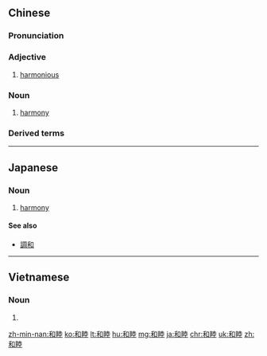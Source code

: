 ==Chinese==
{{zh-forms}}

===Pronunciation===
{{zh-pron
|m=hémù
|c=wo4 muk6
|h=pfs=fò-mu̍k
|mn=hô-bo̍k
|ma=Zh-hémù.ogg
|cat=a,n
}}

===Adjective===
{{zh-adj}}

# [[harmonious]]

===Noun===
{{zh-noun}}

# [[harmony]]

===Derived terms===
{{zh-der|和睦相處|和諧}}

{{zh-cat|Advanced}}

----

==Japanese==
{{ja-kanjitab|わ|ぼく|yomi=o}}

===Noun===
{{ja-noun|わぼく}}

# [[harmony]]

====See also====
* [[調和]]

----

==Vietnamese==
{{vi-hantutab}}

===Noun===
{{vi-hantu}}

# {{han tu form of|hòa mục}}

[[zh-min-nan:和睦]]
[[ko:和睦]]
[[lt:和睦]]
[[hu:和睦]]
[[mg:和睦]]
[[ja:和睦]]
[[chr:和睦]]
[[uk:和睦]]
[[zh:和睦]]